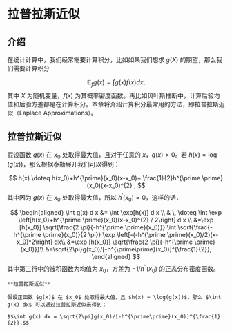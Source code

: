 # 拉普拉斯近似 {#laplace}


## 介绍

在统计计算中，我们经常需要计算积分，比如如果我们想求 $g(X)$ 的期望，那么我们需要计算积分 

$$
\mathbb{E}_{f} g(x)=\int g(x) f(x) d x,
$$
其中 $X$ 为随机变量，$f(x)$ 为其概率密度函数。再比如贝叶斯推断中，计算后验均值和后验方差都是在计算积分。本章将介绍计算积分最常用的方法，即拉普拉斯近似（Laplace Approximations）。

## 拉普拉斯近似

假设函数 $g(x)$ 在 $x_0$ 处取得最大值，且对于任意的 $x$，$g(x) > 0$。若 $h(x) = \log(g(x))$，那么根据泰勒展开我们可以得到：

$$
h(x) \doteq h(x_0)+h^{\prime}(x_0)(x-x_0)+ \frac{1}{2}h^{\prime \prime}(x_0)(x-x_0)^{2} ,
$$
其中因为 $g(x)$ 在 $x_0$ 处取得最大值，所以 $h^{\prime}(x_0) = 0$，这样的话，

$$
\begin{aligned} \int g(x) d x 
&= \int \exp[h(x)] d x \\
& \, \doteq \int \exp \left[h(x_0)+h^{\prime \prime}(x_0)(x-x_0)^{2} / 2\right] d x \\
&=\exp [h(x_0)] \sqrt{\frac{2 \pi}{-h^{\prime \prime}(x_0)}} \int \sqrt{\frac{-h^{\prime \prime}(x_0)}{2 \pi}} \exp \left[-(-h^{\prime \prime}(x_0)/2)(x-x_0)^2\right] dx\\
&=\exp [h(x_0)] \sqrt{\frac{2 \pi}{-h^{\prime \prime}(x_0)}}\\
&=\sqrt{2\pi}g(x_0)/[-h^{\prime\prime}(x_0)]^{\frac{1}{2}},
\end{aligned}
$$
其中第三行中的被积函数为均值为 $x_0$，方差为 $-1/h^{\prime\prime}(x_0)$ 的正态分布密度函数。


```block
**拉普拉斯近似**

假设正函数 $g(x)$ 在 $x_0$ 处取得最大值，且 $h(x) = \log(g(x))$，那么 $\int g(x) dx$ 可以通过拉普拉斯近似来得到：

$$\int g(x) dx = \sqrt{2\pi}g(x_0)/[-h^{\prime\prime}(x_0)]^{\frac{1}{2}}.$$
```
